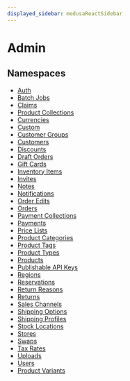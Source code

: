 ```yaml
---
displayed_sidebar: medusaReactSidebar
---
```



# Admin

## Namespaces

- [Auth](Admin/medusa_react.Hooks.Admin.Auth.mdx)
- [Batch Jobs](Admin/medusa_react.Hooks.Admin.Batch_Jobs.mdx)
- [Claims](Admin/medusa_react.Hooks.Admin.Claims.mdx)
- [Product Collections](Admin/medusa_react.Hooks.Admin.Product_Collections.mdx)
- [Currencies](Admin/medusa_react.Hooks.Admin.Currencies.mdx)
- [Custom](Admin/medusa_react.Hooks.Admin.Custom.mdx)
- [Customer Groups](Admin/medusa_react.Hooks.Admin.Customer_Groups.mdx)
- [Customers](Admin/medusa_react.Hooks.Admin.Customers.mdx)
- [Discounts](Admin/medusa_react.Hooks.Admin.Discounts.mdx)
- [Draft Orders](Admin/medusa_react.Hooks.Admin.Draft_Orders.mdx)
- [Gift Cards](Admin/medusa_react.Hooks.Admin.Gift_Cards.mdx)
- [Inventory Items](Admin/medusa_react.Hooks.Admin.Inventory_Items.mdx)
- [Invites](Admin/medusa_react.Hooks.Admin.Invites.mdx)
- [Notes](Admin/medusa_react.Hooks.Admin.Notes.mdx)
- [Notifications](Admin/medusa_react.Hooks.Admin.Notifications.mdx)
- [Order Edits](Admin/medusa_react.Hooks.Admin.Order_Edits.mdx)
- [Orders](Admin/medusa_react.Hooks.Admin.Orders.mdx)
- [Payment Collections](Admin/medusa_react.Hooks.Admin.Payment_Collections.mdx)
- [Payments](Admin/medusa_react.Hooks.Admin.Payments.mdx)
- [Price Lists](Admin/medusa_react.Hooks.Admin.Price_Lists.mdx)
- [Product Categories](Admin/medusa_react.Hooks.Admin.Product_Categories.mdx)
- [Product Tags](Admin/medusa_react.Hooks.Admin.Product_Tags.mdx)
- [Product Types](Admin/medusa_react.Hooks.Admin.Product_Types.mdx)
- [Products](Admin/medusa_react.Hooks.Admin.Products.mdx)
- [Publishable API Keys](Admin/medusa_react.Hooks.Admin.Publishable_API_Keys.mdx)
- [Regions](Admin/medusa_react.Hooks.Admin.Regions.mdx)
- [Reservations](Admin/medusa_react.Hooks.Admin.Reservations.mdx)
- [Return Reasons](Admin/medusa_react.Hooks.Admin.Return_Reasons.mdx)
- [Returns](Admin/medusa_react.Hooks.Admin.Returns.mdx)
- [Sales Channels](Admin/medusa_react.Hooks.Admin.Sales_Channels.mdx)
- [Shipping Options](Admin/medusa_react.Hooks.Admin.Shipping_Options.mdx)
- [Shipping Profiles](Admin/medusa_react.Hooks.Admin.Shipping_Profiles.mdx)
- [Stock Locations](Admin/medusa_react.Hooks.Admin.Stock_Locations.mdx)
- [Stores](Admin/medusa_react.Hooks.Admin.Stores.mdx)
- [Swaps](Admin/medusa_react.Hooks.Admin.Swaps.mdx)
- [Tax Rates](Admin/medusa_react.Hooks.Admin.Tax_Rates.mdx)
- [Uploads](Admin/medusa_react.Hooks.Admin.Uploads.mdx)
- [Users](Admin/medusa_react.Hooks.Admin.Users.mdx)
- [Product Variants](Admin/medusa_react.Hooks.Admin.Product_Variants.mdx)
